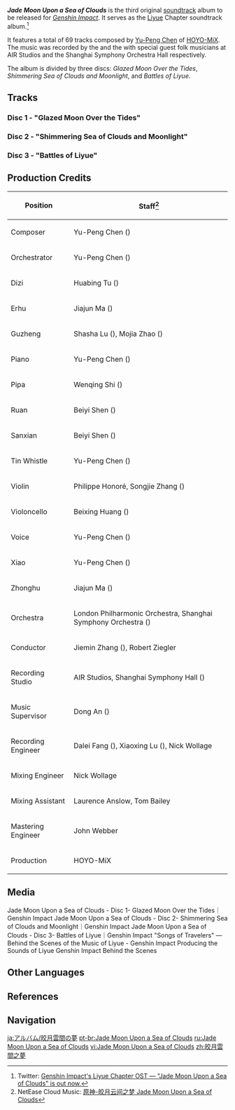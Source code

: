 {{SoundtrackTabs}}
{{Album Infobox
|image       = Jade Moon Upon a Sea of Clouds.png
|type        = Original Game Soundtracks
|releaseDate = 2020-11-06
|length      = 1 hr 30 min - 69 Tracks
|spotify     = 22jmHd52fUk6hDe8S3Et0T
|youtube     = OLAK5uy_mznE1xoP75PlXYsRCIbjFAxnfKYN98QZ0
|previous    = [[City of Winds and Idylls]]
|next        = [[The Stellar Moments]]
}}
'''''Jade Moon Upon a Sea of Clouds''''' is the third original [[soundtrack]] album to be released for ''[[Genshin Impact]]''. It serves as the [[Liyue]] Chapter soundtrack album.<ref>Twitter: [https://twitter.com/GenshinImpact/status/1324563046904197121 Genshin Impact's Liyue Chapter OST — "Jade Moon Upon a Sea of Clouds" is out now.]</ref>

It features a total of 69 tracks composed by [[Yu-Peng Chen]] of [[HOYO-MiX]]. The music was recorded by the {{w|London Philharmonic Orchestra}} and the {{w|Shanghai Symphony Orchestra}} with special guest folk musicians at AIR Studios and the Shanghai Symphony Orchestra Hall respectively.

The album is divided by three discs: ''Glazed Moon Over the Tides'', ''Shimmering Sea of Clouds and Moonlight'', and ''Battles of Liyue''.

==Tracks==
===Disc 1 - "Glazed Moon Over the Tides"===
{{Soundtracks by Category Table|Jade Moon Upon a Sea of Clouds Disc 1 Soundtracks|hidealbum=1}}

===Disc 2 - "Shimmering Sea of Clouds and Moonlight"===
{{Soundtracks by Category Table|Jade Moon Upon a Sea of Clouds Disc 2 Soundtracks|hidealbum=1|noplayer=1}}

===Disc 3 - "Battles of Liyue"===
{{Soundtracks by Category Table|Jade Moon Upon a Sea of Clouds Disc 3 Soundtracks|hidealbum=1|noplayer=1}}

==Production Credits==
{| class="wikitable" style="text-align:left; height:0.5em"
! Position
! Staff<ref>NetEase Cloud Music: [https://music.163.com/#/album?id=97767168 原神-皎月云间之梦 Jade Moon Upon a Sea of Clouds]</ref>
|-
! Composer
| Yu-Peng Chen ({{zh|陈致逸}})
|-
! Orchestrator
| Yu-Peng Chen ({{zh|陈致逸}})
|-
! Dizi
| Huabing Tu ({{zh|屠化冰}})
|-
! Erhu
| Jiajun Ma ({{zh|马稼骏}})
|-
! Guzheng
| Shasha Lu ({{zh|陆莎莎}}), Mojia Zhao ({{zh|赵墨佳}})
|-
! Piano
| Yu-Peng Chen ({{zh|陈致逸}})
|-
! Pipa
| Wenqing Shi ({{zh|施文卿}})
|-
! Ruan
| Beiyi Shen ({{zh|沈贝怡}})
|-
! Sanxian
| Beiyi Shen ({{zh|沈贝怡}})
|-
! Tin Whistle
| Yu-Peng Chen ({{zh|陈致逸}})
|-
! Violin
| Philippe Honoré, Songjie Zhang ({{zh|张松洁}})
|-
! Violoncello
| Beixing Huang ({{zh|黄北星}})
|-
! Voice
| Yu-Peng Chen ({{zh|陈致逸}})
|-
! Xiao
| Yu-Peng Chen ({{zh|陈致逸}})
|-
! Zhonghu
| Jiajun Ma ({{zh|马稼骏}})
|-
! Orchestra
| London Philharmonic Orchestra, Shanghai Symphony Orchestra ({{zh|上海交响乐团}})
|-
! Conductor
| Jiemin Zhang ({{zh|张洁敏}}), Robert Ziegler
|-
! Recording Studio
| AIR Studios, Shanghai Symphony Hall ({{zh|上海交响乐团音乐厅}})
|-
! Music Supervisor
| Dong An ({{zh|安栋}})
|-
! Recording Engineer
| Dalei Fang ({{zh|房大磊}}), Xiaoxing Lu ({{zh|陆晓幸}}), Nick Wollage
|-
! Mixing Engineer
| Nick Wollage
|-
! Mixing Assistant
| Laurence Anslow, Tom Bailey
|-
! Mastering Engineer
| John Webber
|-
! Production
| HOYO-MiX
|}

==Media==
<gallery>
Jade Moon Upon a Sea of Clouds - Disc 1- Glazed Moon Over the Tides｜Genshin Impact
Jade Moon Upon a Sea of Clouds - Disc 2- Shimmering Sea of Clouds and Moonlight｜Genshin Impact
Jade Moon Upon a Sea of Clouds - Disc 3- Battles of Liyue｜Genshin Impact
"Songs of Travelers" &mdash; Behind the Scenes of the Music of Liyue - Genshin Impact
Producing the Sounds of Liyue Genshin Impact Behind the Scenes
</gallery>

==Other Languages==
{{Other Languages
|en      = Jade Moon Upon a Sea of Clouds
|zhs     = 皎月云间之梦
|zhs_rm  = Jiǎoyuè yúnjiān zhī mèng
|zht     = 皎月雲間之夢
|zht_rm  = Jiǎoyuè yúnjiān zhī mèng
|zh_tl   = Dreams Beyond the Clouds and the Jade Moon
|ja      = 皎月雲間の夢
|ja_rm   = Kougetsu Unkan no Yume{{Assumed}}
|ja_tl   = Dreams Beyond the Clouds and the Jade Moon
|ko      = 구름바다 위의 푸른 달
|ko_rm   = Gureumbada Wi-ui Pureun Dal
|ko_tl   = Blue Moon Over the Cloud Sea
}}
<!--
{{Other Languages
|en      = Glazed Moon Over the Tides<br />Shimmering Sea of Clouds and Moonlight<br />Battles of Liyue
|zhs     = 琉璃明月照海平<br />山巅清心云间月<br />璃月鏖战录
|zhs_rm  = 
|ja      = 海を照す琉璃明月<br />山頂の清心、雲間の月<br />璃月鏖戦録
|ja_rm   = 
|ja_tl   = 
|tr      = 
|tr_tl   = 
|it      = 
|it_tl   = 
}}
-->

==References==
{{Reflist}}

==Navigation==
{{Soundtrack Navbox|Jade Moon Upon a Sea of Clouds}}

[[ja:アルバム/皎月雲間の夢]]
[[pt-br:Jade Moon Upon a Sea of Clouds]]
[[ru:Jade Moon Upon a Sea of Clouds]]
[[vi:Jade Moon Upon a Sea of Clouds]]
[[zh:皎月雲間之夢]]